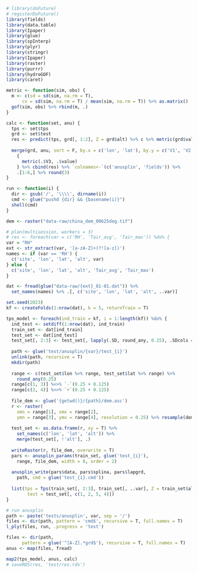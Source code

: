 ```r
# library(doFuture)
# registerDoFuture()
library(fields)
library(data.table)
library(Ipaper)
library(glue)
library(spInterp)
library(plyr)
library(stringr)
library(Ipaper)
library(raster)
library(purrr)
library(hydroGOF)
library(caret)

metric <- function(sim, obs) {
  m <- c(sd = sd(sim, na.rm = T),
      cv = sd(sim, na.rm = T) / mean(sim, na.rm = T)) %>% as.matrix()
  gof(sim, obs) %>% rbind(m, .)
}

calc <- function(set, anu) {
  tps <- set$tps
  grd <- set$test
  res <- predict(tps, grd[, 1:2], Z = grd$alt) %>% c %>% metric(grd$value)
  
  merge(grd, anu, sort = F, by.x = c('lon', 'lat'), by.y = c('V1', 'V2')) %>%
    {
      metric(.$V3, .$value)
    } %>% cbind(res) %>% `colnames<-`(c('anusplin', 'fields')) %>%
    .[1:6,] %>% round(3)
}

run <- function(i) {
  dir <- gsub('/', '\\\\', dirname(i))
  cmd <- glue("pushd {dir} && {basename(i)}")
  shell(cmd)
}

dem <- raster("data-raw/china_dem_00625deg.tif")
```

```r
# plan(multisession, workers = 3)
# res <- foreach(var = c('RH', 'Tair_avg', 'Tair_max')) %do% {
var = "RH"
ext <- str_extract(var, '[a-zA-Z]+(?![a-z])')
names <- if (var == 'RH') {
  c('site', 'lon', 'lat', 'alt', var)
} else {
  c('site', 'lon', 'lat', 'alt', 'Tair_avg', 'Tair_max')
}

dat <- fread(glue("data-raw/{ext}_01-01.dat")) %>%
  set_names(names) %>% .[, c('site', 'lon', 'lat', 'alt', ..var)]

set.seed(2023)
kf <- createFolds(1:nrow(dat), k = 5, returnTrain = T)

tps_model <- foreach(ind_train = kf, i = 1:length(kf)) %do% {
  ind_test <- setdiff(1:nrow(dat), ind_train)
  train_set <- dat[ind_train]
  test_set <- dat[ind_test]
  test_set[, 2:3] <- test_set[, lapply(.SD, round_any, 0.25), .SDcols = 2:3]
  
  path <- glue('test/anusplin/{var}/test_{i}')
  unlink(path, recursive = T)
  mkdir(path)
  
  range <- c(test_set$lon %>% range, test_set$lat %>% range) %>%
    round_any(0.25)
  range[c(1, 3)] %<>% `-`(0.25 + 0.125)
  range[c(2, 4)] %<>% `+`(0.25 + 0.125)
  
  file_dem <- glue('{getwd()}/{path}/dem.asc')
  r <- raster(
    xmn = range[1], xmx = range[2],
    ymn = range[3], ymx = range[4], resolution = 0.25) %>% resample(dem, .)
  
  test_set <- as.data.frame(r, xy = T) %>% 
    set_names(c('lon', 'lat', 'alt')) %>% 
    merge(test_set[, !'alt'], .)
  
  writeRaster(r, file_dem, overwrite = T)
  pars <- anusplin_params(train_set, glue('test_{i}'), 
    range, file_dem, width = 8, order = 2)
  
  anusplin_write(pars$data, pars$splina, pars$lapgrd,
    path, cmd = glue('test_{i}.cmd'))
  
  list(tps = Tps(train_set[, 2:3], train_set[, ..var], Z = train_set$alt),
        test = test_set[, c(1, 2, 5, 4)])
}

# run anusplin
path <- paste('tests/anusplin', var, sep = '/')
files <- dir(path, pattern = 'cmd$', recursive = T, full.names = T)
l_ply(files, run, .progress = 'text')

files <- dir(path,
      pattern = glue('^[A-Z].*grd$'), recursive = T, full.names = T)
anus <- map(files, fread)

map2(tps_model, anus, calc)
# saveRDS(res, 'test/res.rds')
```
